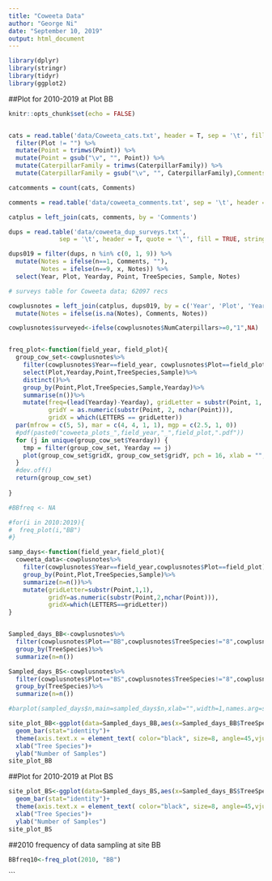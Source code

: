 ```yaml
---
title: "Coweeta Data"
author: "George Ni"
date: "September 10, 2019"
output: html_document
---
```

```r
library(dplyr)
library(stringr)
library(tidyr)
library(ggplot2)
```

##Plot for 2010-2019 at Plot BB


```r
knitr::opts_chunk$set(echo = FALSE)


cats = read.table('data/Coweeta_cats.txt', header = T, sep = '\t', fill = TRUE, stringsAsFactors = FALSE) %>%
  filter(Plot != "") %>%
  mutate(Point = trimws(Point)) %>%
  mutate(Point = gsub("\v", "", Point)) %>%
  mutate(CaterpillarFamily = trimws(CaterpillarFamily)) %>%
  mutate(CaterpillarFamily = gsub("\v", "", CaterpillarFamily),Comments = gsub("\v", "", Comments))

catcomments = count(cats, Comments)

comments = read.table('data/coweeta_comments.txt', sep = '\t', header = T, quote = '\"', fill = TRUE, stringsAsFactors = FALSE)

catplus = left_join(cats, comments, by = 'Comments')

dups = read.table('data/coweeta_dup_surveys.txt', 
              sep = '\t', header = T, quote = '\"', fill = TRUE, stringsAsFactors = FALSE)

dups019 = filter(dups, n %in% c(0, 1, 9)) %>%
  mutate(Notes = ifelse(n==1, Comments, ""),
         Notes = ifelse(n==9, x, Notes)) %>%
  select(Year, Plot, Yearday, Point, TreeSpecies, Sample, Notes)

# surveys table for Coweeta data; 62097 recs

cowplusnotes = left_join(catplus, dups019, by = c('Year', 'Plot', 'Yearday', 'Point', 'TreeSpecies', 'Sample')) %>%
  mutate(Notes = ifelse(is.na(Notes), Comments, Notes))

cowplusnotes$surveyed<-ifelse(cowplusnotes$NumCaterpillars>=0,"1",NA)


freq_plot<-function(field_year, field_plot){
  group_cow_set<-cowplusnotes%>%
    filter(cowplusnotes$Year==field_year, cowplusnotes$Plot==field_plot)%>%
    select(Plot,Yearday,Point,TreeSpecies,Sample)%>%
    distinct()%>%
    group_by(Point,Plot,TreeSpecies,Sample,Yearday)%>%
    summarise(n())%>%
    mutate(freq=(lead(Yearday)-Yearday), gridLetter = substr(Point, 1, 1),
           gridY = as.numeric(substr(Point, 2, nchar(Point))),
           gridX = which(LETTERS == gridLetter))
  par(mfrow = c(5, 5), mar = c(4, 4, 1, 1), mgp = c(2.5, 1, 0))
  #pdf(paste0("coweeta_plots_",field_year,"_",field_plot,".pdf"))
  for (j in unique(group_cow_set$Yearday)) {
    tmp = filter(group_cow_set, Yearday == j)
    plot(group_cow_set$gridX, group_cow_set$gridY, pch = 16, xlab = "", ylab = "")
  }
  #dev.off()
  return(group_cow_set)
  
}

#BBfreq <- NA

#for(i in 2010:2019){
#  freq_plot(i,"BB")
#}

samp_days<-function(field_year,field_plot){
  coweeta_data<-cowplusnotes%>%
    filter(cowplusnotes$Year==field_year,cowplusnotes$Plot==field_plot)%>%
    group_by(Point,Plot,TreeSpecies,Sample)%>%
    summarize(n=n())%>%
    mutate(gridLetter=substr(Point,1,1),
           gridY=as.numeric(substr(Point,2,nchar(Point))),
           gridX=which(LETTERS==gridLetter))
}


Sampled_days_BB<-cowplusnotes%>%
  filter(cowplusnotes$Plot=="BB",cowplusnotes$TreeSpecies!="8",cowplusnotes$TreeSpecies!="9")%>%
  group_by(TreeSpecies)%>%
  summarize(n=n())

Sampled_days_BS<-cowplusnotes%>%
  filter(cowplusnotes$Plot=="BS",cowplusnotes$TreeSpecies!="8",cowplusnotes$TreeSpecies!="9")%>%
  group_by(TreeSpecies)%>%
  summarize(n=n())

#barplot(sampled_days$n,main=sampled_days$n,xlab="",width=1,names.arg=sampled_days$TreeSpecies, ylab="",)

site_plot_BB<-ggplot(data=Sampled_days_BB,aes(x=Sampled_days_BB$TreeSpecies,y=Sampled_days_BB$n))+
  geom_bar(stat="identity")+
  theme(axis.text.x = element_text( color="black", size=8, angle=45,vjust=1,hjust=1))+
  xlab("Tree Species")+
  ylab("Number of Samples")
site_plot_BB
```


##Plot for 2010-2019 at Plot BS

```r

site_plot_BS<-ggplot(data=Sampled_days_BS,aes(x=Sampled_days_BS$TreeSpecies,y=Sampled_days_BS$n))+
  geom_bar(stat="identity")+
  theme(axis.text.x = element_text( color="black", size=8, angle=45,vjust=1,hjust=1))+
  xlab("Tree Species")+
  ylab("Number of Samples")
site_plot_BS

```

##2010 frequency of data sampling at site BB


```r

BBfreq10<-freq_plot(2010, "BB")

```





```



